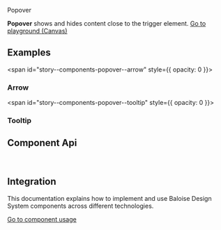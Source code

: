 
<bal-doc-banner id="story--components-popover--basic">Popover</bal-doc-banner>

<bal-doc-lead>
  <b>Popover</b> shows and hides content close to the trigger element.
</bal-doc-lead>

<Canvas withSource="open" className="has-visible-overflow">
  <Story id="components-popover--basic" />
</Canvas>

<bal-doc-app>
  <bal-button-group class="mb-large" position="center">
    <a class="button is-primary" href="?path=/story/components-popover--basic">
      Go to playground (Canvas)
    </a>
    <bal-doc-code-sandbox
      framework="angular"
      template={Basic.parameters.docs.source.code}
      modules="popover,button,tabs"
    ></bal-doc-code-sandbox>
    <bal-doc-code-sandbox
      framework="html"
      template={Basic.parameters.docs.source.code}
      modules="popover,button,tabs"
    ></bal-doc-code-sandbox>
  </bal-button-group>
</bal-doc-app>

## Examples

<span id="story--components-popover--arrow" style={{ opacity: 0 }}></span>

### Arrow

<Canvas withSource="closed" className="has-visible-overflow">
  <Story id="components-popover--arrow" />
</Canvas>

<span id="story--components-popover--tooltip" style={{ opacity: 0 }}></span>

### Tooltip

<Canvas withSource="closed" className="has-visible-overflow">
  <Story id="components-popover--tooltip" />
</Canvas>

## Component Api

<Description markdown={readme} />
<Description markdown={menu} />

<br />

## Integration

This documentation explains how to implement and use Baloise Design System components across different technologies.

<a class="button is-primary" href="?path=/docs/development-components--page">
  Go to component usage
</a>


<Description markdown={testing} />

<bal-doc-github link="/components/bal-popover/stories/bal-popover.docs.mdx"></bal-doc-github>
